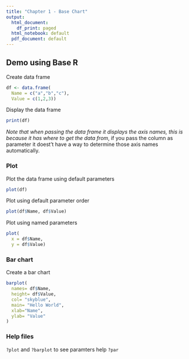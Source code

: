 ```yaml
---
title: "Chapter 1 - Base Chart"
output:
  html_document:
    df_print: paged
  html_notebook: default
  pdf_document: default
---
```


## Demo using Base R

Create data frame
```r
df <- data.frame(
  Name = c("a","b","c"),
  Value = c(1,2,3))
```

Display the data frame
```r
print(df)
```
*Note that when passing the data frame it displays the axis names, this is because it has where to get the data from*, if you pass the column as parameter it doest't have a way to determine those axis names automatically.

### Plot

Plot the data frame using default parameters  
```r
plot(df)
```

Plot using default parameter order
```r
plot(df$Name, df$Value)
```

Plot using named parameters
```r
plot(  
  x = df$Name,
  y = df$Value)
```

### Bar chart

Create a bar chart
```r
barplot(
  names= df$Name,
  height= df$Value,
  col= "skyblue",
  main= "Hello World",
  xlab="Name",
  ylab= "Value"
)
```

### Help files
`?plot`
and
`?barplot`
to see paramters help
`?par`